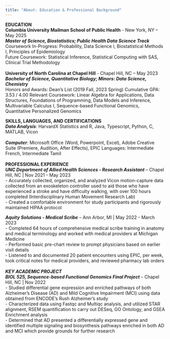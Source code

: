 ```yaml
---
title: "About: Education & Professional Background"
---
```


**EDUCATION**
<br>
**Columbia University Mailman School of Public Health** - New York, NY -- May 2025
<br>
***Master of Science, Biostatistics; Public Health Data Science Track***
<br>
Coursework In-Progress: Probability, Data Science I, Biostatistical Methods I, Principles of Epidemiology
<br>
Future Coursework: Statistical Inference, Statistical Computing with SAS, Clinical Trial Methodology
<br>
<br>
**University of North Carolina at Chapel Hill** - Chapel Hill, NC -- May 2023                
***Bachelor of Science, Quantitative Biology; Minors: Data Science, Chemistry***
<br>
Honors and Awards: Dean’s List (2019 Fall, 2023 Spring)		Cumulative GPA: 3.53 / 4.00
Relevant Coursework:  Linear Algebra for Applications, Data Structures, Foundations of Programming, Data Models and Inference, Multivariable Calculus I,  Sequence-based Functional Genomics, Quantitative Personalized Genomics
<br>

**SKILLS, LANGUAGES, AND CERTIFICATIONS**
<br>
***Data Analysis***: HarvardX Statistics and R, Java, Typescript, Python, C, MATLAB, Vicon
<br>
<br>
***Computer***: Microsoft Office (Word, Powerpoint, Excel), Adobe Creative Suite (Premiere, Audition, After Effects), EPIC
Languages: Intermediate French, Intermediate Tamil
<br>
<br>
**PROFESSIONAL EXPERIENCE**
<br>
***UNC Department of Allied Health Sciences - Research Assistant*** -- Chapel Hill, NC | Nov 2021 - May 2023
<br>
- Accurately collected, organized, and analyzed Vicon motion-capture data collected from an exoskeleton controller used to aid those who have experienced a stroke and have difficulty walking, with over 100 hours completed (Interdisciplinary Human Movement Research Lab)
<br>
- Created a comfortable environment for study participants and rigorously maintained HIPAA protocol
<br>

***Aquity Solutions - Medical Scribe*** -- Ann Arbor, MI | May 2022 - March 2023
<br>
- Completed 64 hours of comprehensive medical scribe training in anatomy and medical terminology and worked with medical providers at Michigan Medicine
<br>
- Performed basic pre-chart review to prompt physicians based on earlier visit details
<br>
- Listened to and documented 20 patient encounters using EPIC, per week, took critical notes for medical providers, and reviewed pharmacy lab orders
<br>
<br>
***KEY ACADEMIC PROJECT***
<br>
***BIOL 525, Sequence-based Functional Genomics Final Project*** -- Chapel Hill, NC | Nov 2022
<br>
- Studied differential gene expression and enriched pathways of both Alzheimer’s Disease (AD) and Mild Cognitive Impairment (MCI) using data obtained from ENCODE’s Rush Alzheimer’s study
<br>
- Characterized data using Fastqc and Multiqc analysis, and utilized STAR alignment, RSEM quantification to carry out DESeq, GO Ontology, and GSEA Enrichment analysis
<br>
- Determined that AD presented a differentially expressed gene and identified multiple signaling and biosynthesis pathways enriched in both AD and MCI which provide grounds for further research


